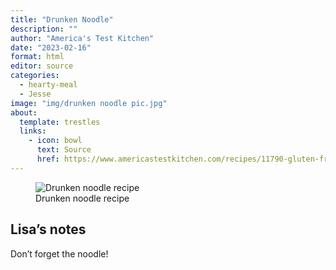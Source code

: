 ```yaml
---
title: "Drunken Noodle"
description: ""
author: "America's Test Kitchen"
date: "2023-02-16"
format: html
editor: source
categories:
  - hearty-meal
  - Jesse
image: "img/drunken noodle pic.jpg"
about:
  template: trestles
  links:
    - icon: bowl
      text: Source
      href: https://www.americastestkitchen.com/recipes/11790-gluten-free-drunken-noodles-with-chicken
---
```


![Drunken noodle recipe](img/Drunken noodle.jpg)

## Lisa's notes

Don't forget the noodle!
